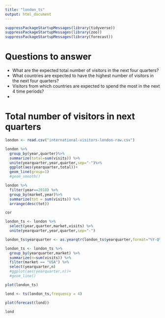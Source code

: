 ```yaml
---
title: "london_ts"
output: html_document
---
```


```r
suppressPackageStartupMessages(library(tidyverse))
suppressPackageStartupMessages(library(zoo))
suppressPackageStartupMessages(library(forecast))
```

# Questions to answer

* What are the expected total number of visitors in the next four quarters?
* What countries are expected to have the highest number of visitors in the next four quarters?
* Visitors from which countries are expected to spend the most in the next 4 time periods?
* 

# Total number of visitors in next quarters

```r
london <- read.csv("international-visitors-london-raw.csv")
```

```r
london %>%
  group_by(year,quarter)%>%
  summarize(total=sum(visits)) %>%
  unite(yearquarter,year,quarter,sep="-")%>%
  ggplot(aes(yearquarter,total))+
  geom_line(group=1)
  #geom_smooth()
```

```r
london %>%
  filter(year==2018) %>%
  group_by(market,year)%>%
  summarize(tot = sum(visits)) %>%
  arrange(desc(tot))
```



```r
cor
```


```r
london_ts <- london %>%
  select(year,quarter,market,visits) %>%
  unite(yearquarter,year,quarter,sep="-")

london_ts$yearquarter <- as.yearqtr(london_ts$yearquarter,format="%Y-Q%q")

```

```r
london_ts <- london_ts %>%
  group_by(yearquarter,market) %>%
  summarize(n=sum(visits)) %>%
  filter(market == "USA") %>%
  select(yearquarter,n)
  #ggplot(aes(yearquarter,n))+
  #geom_line()
```

```r
plot(london_ts)
```



```r
lond <- ts(london_ts,frequency = 4)

plot(forecast(lond))
```

```r
lond
```

